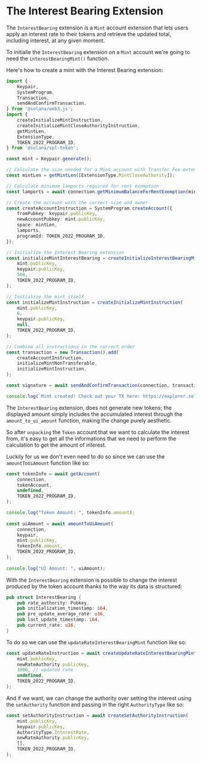 
# The Interest Bearing Extension

The `InterestBearing` extension is a `Mint` account extension that lets users apply an interest rate to their tokens and retrieve the updated total, including interest, at any given moment.

<ArticleSection name="Initializing the Mint Account" id="initializing-the-mint-account" level="h2" />

To initialie the `InterestBearing` extension on a `Mint` account we're going to need the `interestBearingMint()` function. 

Here's how to create a mint with the Interest Bearing extension:

```ts
import {
    Keypair,
    SystemProgram,
    Transaction,
    sendAndConfirmTransaction,
} from '@solana/web3.js';
import {
    createInitializeMintInstruction,
    createInitializeMintCloseAuthorityInstruction,
    getMintLen,
    ExtensionType,
    TOKEN_2022_PROGRAM_ID,
} from '@solana/spl-token';

const mint = Keypair.generate();

// Calculate the size needed for a Mint account with Transfer Fee extension
const mintLen = getMintLen([ExtensionType.MintCloseAuthority]);

// Calculate minimum lamports required for rent exemption
const lamports = await connection.getMinimumBalanceForRentExemption(mintLen);

// Create the account with the correct size and owner
const createAccountInstruction = SystemProgram.createAccount({
    fromPubkey: keypair.publicKey,
    newAccountPubkey: mint.publicKey,
    space: mintLen,
    lamports,
    programId: TOKEN_2022_PROGRAM_ID,
});

// Initialize the Interest Bearing extension
const initializeMintInterestBearing = createInitializeInterestBearingMintInstruction(
    mint.publicKey,
    keypair.publicKey,
    500,
    TOKEN_2022_PROGRAM_ID,
);

// Initialize the mint itself
const initializeMintInstruction = createInitializeMintInstruction(
    mint.publicKey,
    6,
    keypair.publicKey,
    null,
    TOKEN_2022_PROGRAM_ID,
);

// Combine all instructions in the correct order
const transaction = new Transaction().add(
    createAccountInstruction,
    initializeMintNonTransferable,
    initializeMintInstruction,
);

const signature = await sendAndConfirmTransaction(connection, transaction, [keypair, mint]);

console.log(`Mint created! Check out your TX here: https://explorer.solana.com/tx/${signature}?cluster=devnet`);
```

<ArticleSection name="Calculating the Interest" id="calculating-the-interest" level="h2" />

The `InterestBearing` extension, does not generate new tokens; the displayed amount simply includes the accumulated interest through the `amount_to_ui_amount` function, making the change purely aesthetic. 

So after `unpacking` the `Token` account that we want to calculate the interest from, it's easy to get all the informations that we need to perform the calculation to get the amount of interest. 

Luckily for us we don't even need to do so since we can use the `amountToUiAmount` function like so:

```ts
const tokenInfo = await getAccount(
    connection,
    tokenAccount,
    undefined,
    TOKEN_2022_PROGRAM_ID,
);

console.log("Token Amount: ", tokenInfo.amount);
    
const uiAmount = await amountToUiAmount(
    connection,
    keypair,
    mint.publicKey,
    tokenInfo.amount,
    TOKEN_2022_PROGRAM_ID,
);
    
console.log("UI Amount: ", uiAmount);
```

<ArticleSection name="Updating the Interest Bearing Extension" id="updating-the-interest-bearing-extension" level="h2" />

With the `InterestBearing` extension is possible to change the interest produced by the token account thanks to the way its data is structured:

```rust
pub struct InterestBearing {
    pub rate_authority: Pubkey,
    pub initialization_timestamp: i64,
    pub pre_update_average_rate: u16,
    pub last_update_timestamp: i64,
    pub current_rate: u16,
}
```

To do so we can use the `updateRateInterestBearingMint` function like so: 

```ts
const updateRateInstruction = await createUpdateRateInterestBearingMintInstruction(
    mint.publicKey,
    newRateAuthority.publicKey,
    1000, // updated rate
    undefined,
    TOKEN_2022_PROGRAM_ID,
);
```

And if we want, we can change the authority over setting the interest using the `setAuthority` function and passing in the right `AuthorityType` like so:

```ts
const setAuthorityInstruction = await createSetAuthorityInstruction(
    mint.publicKey,
    keypair.publicKey,
    AuthorityType.InterestRate,
    newRateAuthority.publicKey,
    [],
    TOKEN_2022_PROGRAM_ID,
);
```
